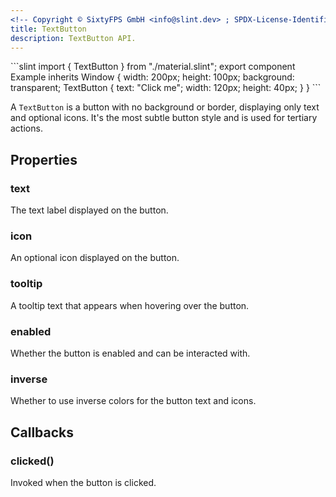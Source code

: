 ```yaml
---
<!-- Copyright © SixtyFPS GmbH <info@slint.dev> ; SPDX-License-Identifier: MIT -->
title: TextButton
description: TextButton API.
---
```



<CodeSnippetMD imagePath="" noScreenShot scale="3" imageWidth="300" imageHeight="200" imageAlt="">
```slint
import { TextButton } from "./material.slint";
export component Example inherits Window {
    width: 200px;
    height: 100px;
    background: transparent;
    TextButton {
        text: "Click me";
        width: 120px;
        height: 40px;
    }
}
```
</CodeSnippetMD>

A `TextButton` is a button with no background or border, displaying only text and optional icons. It's the most subtle button style and is used for tertiary actions.

## Properties

### text
<SlintProperty propName="text" typeName="string">
The text label displayed on the button.
</SlintProperty>

### icon
<SlintProperty propName="icon" typeName="image">
An optional icon displayed on the button.
</SlintProperty>

### tooltip
<SlintProperty propName="tooltip" typeName="string">
A tooltip text that appears when hovering over the button.
</SlintProperty>

### enabled
<SlintProperty propName="enabled" typeName="bool" defaultValue="true">
Whether the button is enabled and can be interacted with.
</SlintProperty>

### inverse
<SlintProperty propName="inverse" typeName="bool">
Whether to use inverse colors for the button text and icons.
</SlintProperty>

## Callbacks

### clicked()
Invoked when the button is clicked.
